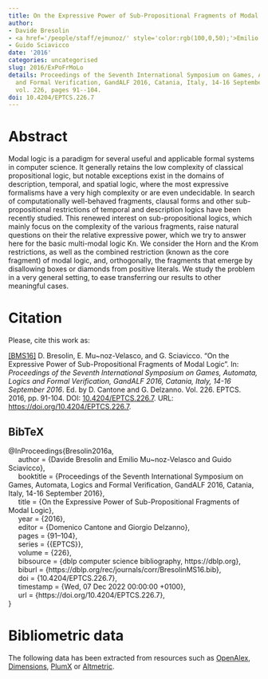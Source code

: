 ```yaml
---
title: On the Expressive Power of Sub-Propositional Fragments of Modal Logic
author:
- Davide Bresolin
- <a href='/people/staff/ejmunoz/' style='color:rgb(100,0,50);'>Emilio Muñoz Velasco</a>
- Guido Sciavicco
date: '2016'
categories: uncategorised
slug: 2016/ExPoFrMoLo
details: Proceedings of the Seventh International Symposium on Games, Automata, Logics
  and Formal Verification, GandALF 2016, Catania, Italy, 14-16 September 2016 , {EPTCS}
  vol. 226, pages 91--104.
doi: 10.4204/EPTCS.226.7
---
```




# Abstract


Modal logic is a paradigm for several useful and applicable formal systems in computer science. It generally retains the low complexity of classical propositional logic, but notable exceptions exist in the domains of description, temporal, and spatial logic, where the most expressive formalisms have a very high complexity or are even undecidable. In search of computationally well-behaved fragments, clausal forms and other sub-propositional restrictions of temporal and description logics have been recently studied. This renewed interest on sub-propositional logics, which mainly focus on the complexity of the various fragments, raise natural questions on their the relative expressive power, which we try to answer here for the basic multi-modal logic Kn. We consider the Horn and the Krom restrictions, as well as the combined restriction (known as the core fragment) of modal logic, and, orthogonally, the fragments that emerge by disallowing boxes or diamonds from positive literals. We study the problem in a very general setting, to ease transferring our results to other meaningful cases.








# Citation
Please, cite this work as:


<a name=bib-Bresolin2016a></a>[[BMS16]](#cite-Bresolin2016a) D. Bresolin, E. Mu~noz-Velasco, and G. Sciavicco. “On the Expressive Power of Sub-Propositional Fragments of Modal Logic”. In: _Proceedings of the Seventh International Symposium on Games, Automata, Logics and Formal Verification, GandALF 2016, Catania, Italy, 14-16 September 2016_. Ed. by D. Cantone and G. Delzanno. Vol. 226. EPTCS. 2016, pp. 91-104. DOI: [10.4204/EPTCS.226.7](https://doi.org/10.4204%2FEPTCS.226.7). URL: [https://doi.org/10.4204/EPTCS.226.7](https://doi.org/10.4204/EPTCS.226.7).

::: {.callout-note appearance="minimal" collapse=true}

## BibTeX

@InProceedings{Bresolin2016a,<br>&nbsp;&nbsp;&nbsp;&nbsp;  author = {Davide Bresolin and Emilio Mu~noz-Velasco and Guido Sciavicco},<br>&nbsp;&nbsp;&nbsp;&nbsp;  booktitle = {Proceedings of the Seventh International Symposium on Games, Automata, Logics and Formal Verification, GandALF 2016, Catania, Italy, 14-16 September 2016},<br>&nbsp;&nbsp;&nbsp;&nbsp;  title = {On the Expressive Power of Sub-Propositional Fragments of Modal Logic},<br>&nbsp;&nbsp;&nbsp;&nbsp;  year = {2016},<br>&nbsp;&nbsp;&nbsp;&nbsp;  editor = {Domenico Cantone and Giorgio Delzanno},<br>&nbsp;&nbsp;&nbsp;&nbsp;  pages = {91--104},<br>&nbsp;&nbsp;&nbsp;&nbsp;  series = {{EPTCS}},<br>&nbsp;&nbsp;&nbsp;&nbsp;  volume = {226},<br>&nbsp;&nbsp;&nbsp;&nbsp;  bibsource = {dblp computer science bibliography, https://dblp.org},<br>&nbsp;&nbsp;&nbsp;&nbsp;  biburl = {https://dblp.org/rec/journals/corr/BresolinMS16.bib},<br>&nbsp;&nbsp;&nbsp;&nbsp;  doi = {10.4204/EPTCS.226.7},<br>&nbsp;&nbsp;&nbsp;&nbsp;  timestamp = {Wed, 07 Dec 2022 00:00:00 +0100},<br>&nbsp;&nbsp;&nbsp;&nbsp;  url = {https://doi.org/10.4204/EPTCS.226.7},<br>}

:::



# Bibliometric data


The following data has been extracted from resources such as [OpenAlex](https://openalex.org/), [Dimensions](https://app.dimensions.ai/), [PlumX](https://www.elsevier.com/insights/metrics/plumx) or [Altmetric](https://www.altmetric.com/).

<div style="display: flex; justify-content: center; align-items: center; height: 100%;">
<span class="__dimensions_badge_embed__" data-doi="10.4204/EPTCS.226.7" data-legend="always"></span></div><script async src="https://badge.dimensions.ai/badge.js" charset="utf-8"></script>

<div style="display: flex; justify-content: center; align-items: center; height: 100%;">
<a href="https://plu.mx/plum/a/?doi=10.4204/EPTCS.226.7" class="plumx-details" data-site="plum" data-hide-when-empty="true">On the Expressive Power of Sub-Propositional Fragments of Modal Logic</a></div>

<div style="display: flex; justify-content: center; align-items: center; height: 100%;">
<script type="text/javascript" src="https://d1bxh8uas1mnw7.cloudfront.net/assets/embed.js"></script><div data-badge-type="medium-donut" class="altmetric-embed" data-badge-details="right" data-doi="10.4204/EPTCS.226.7"></div></div>


## Cites

The following graph plots the number of cites received by this work from its publication, on a yearly basis.

```r
#| echo: false
#| results: asis
#| warning: false
#| message: false
source(here::here('scripts', 'manage_publications.R'))
df <- readRDS('citation_history.rds')
plot_citation_history(df)
```



## Papers citing this work

The following is a non-exhaustive list of papers that cite this work:


<a name=bib-Jung_2019></a>[[1]](#cite-Jung_2019) J. C. Jung, F. Papacchini, F. Wolter, et al. “Model Comparison Games for Horn Description Logics”. In: _2019 34th Annual ACM/IEEE Symposium on Logic in Computer Science (LICS)_. IEEE, Jun. 2019, p. 1–14. DOI: [10.1109/lics.2019.8785658](https://doi.org/10.1109%2Flics.2019.8785658). URL: [http://dx.doi.org/10.1109/lics.2019.8785658](http://dx.doi.org/10.1109/lics.2019.8785658).

